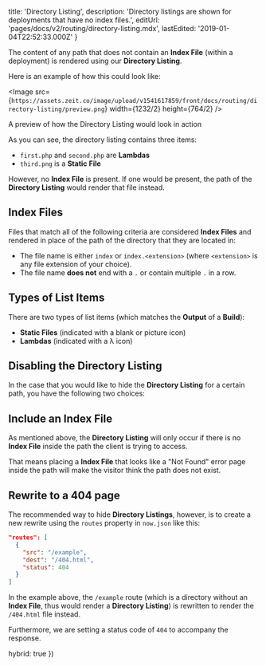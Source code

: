 
  title: 'Directory Listing',
  description:
    'Directory listings are shown for deployments that have no index files.',
  editUrl: 'pages/docs/v2/routing/directory-listing.mdx',
  lastEdited: '2019-01-04T22:52:33.000Z'
}

The content of any path that does not contain an **Index File** (within a deployment) is rendered using our **Directory Listing**.

Here is an example of how this could look like:

<Image src={`https://assets.zeit.co/image/upload/v1541617859/front/docs/routing/directory-listing/preview.png`}
  width={1232/2}
  height={764/2}
/>
<Caption>A preview of how the Directory Listing would look in action</Caption>

As you can see, the directory listing contains three items:

- `first.php` and `second.php` are **Lambdas**
- `third.png` is a **Static File**

However, no **Index File** is present. If one would be present, the path of the **Directory Listing** would render that file instead.

## Index Files

Files that match all of the following criteria are considered **Index Files** and rendered in place of the path of the directory that they are located in:

- The file name is either `index` or `index.<extension>` (where `<extension>` is any file extension of your choice).
- The file name **does not** end with a `.` or contain multiple `.` in a row.

## Types of List Items

There are two types of list items (which matches the **Output** of a **Build**):

- **Static Files** (indicated with a blank or picture icon)
- **Lambdas** (indicated with a λ icon)

## Disabling the Directory Listing

In the case that you would like to hide the **Directory Listing** for a certain path, you have the following two choices:

## Include an Index File

As mentioned above, the **Directory Listing** will only occur if there is no **Index File** inside the path the client is trying to access.

That means placing a **Index File** that looks like a "Not Found" error page inside the path will make the visitor think the path does not exist.

## Rewrite to a 404 page

The recommended way to hide **Directory Listings**, however, is to create a new rewrite using the `routes` property in `now.json` like this:

```json
"routes": [
  {
    "src": "/example",
    "dest": "/404.html",
    "status": 404
  }
]
```

In the example above, the `/example` route (which is a directory without an **Index File**, thus would render a **Directory Listing**) is rewritten to render the `/404.html` file instead.

Furthermore, we are setting a status code of `404` to accompany the response.

  hybrid: true
})
